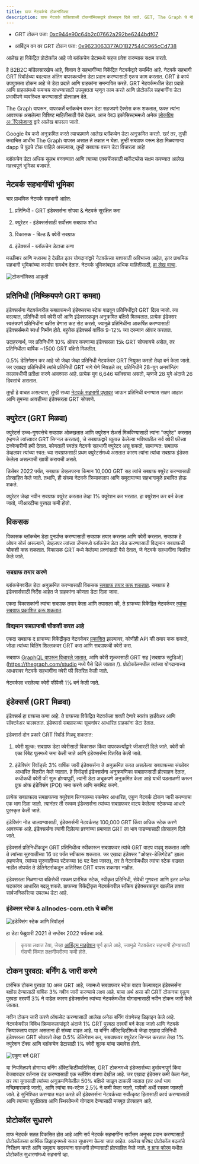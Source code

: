 ```yaml
---
title: ग्राफ नेटवर्कचे टोकनॉमिक्स
description: ग्राफ नेटवर्क शक्तिशाली टोकनॉमिक्सद्वारे प्रोत्साहन दिले जाते. GET, The Graph चे नेटिव्ह वर्क युटिलिटी टोकन कसे कार्य करते ते येथे आहे.
---
```


- GRT टोकन पत्ता: [0xc944e90c64b2c07662a292be6244bdf07](https://etherscan.io/token/0xc944e90c64b2c07662a292be6244bdf05cda44a7)

- आर्बिट्रम वन वर GRT टोकन पत्ता: [0x9623063377AD1B27544C965cCd738](https://arbiscan.io/token/0x9623063377ad1b27544c965ccd7342f7ea7e88c7)

आलेख हा विकेंद्रित प्रोटोकॉल आहे जो ब्लॉकचेन डेटामध्ये सहज प्रवेश करण्यास सक्षम करतो.

हे B2B2C मॉडेलसारखेच आहे, शिवाय ते सहभागींच्या विकेंद्रित नेटवर्कद्वारे समर्थित आहे. नेटवर्क सहभागी GRT रिवॉर्डच्या बदल्यात अंतिम वापरकर्त्यांना डेटा प्रदान करण्यासाठी एकत्र काम करतात. GRT हे कार्य उपयुक्तता टोकन आहे जे डेटा प्रदाते आणि ग्राहकांना समन्वयित करते. GRT नेटवर्कमधील डेटा प्रदाते आणि ग्राहकांमध्ये समन्वय साधण्यासाठी उपयुक्तता म्हणून काम करते आणि प्रोटोकॉल सहभागींना डेटा प्रभावीपणे व्यवस्थित करण्यासाठी प्रोत्साहन देते.

The Graph वापरून, वापरकर्ते ब्लॉकचेन वरून डेटा सहजपणे ऍक्सेस करू शकतात, फक्त त्यांना आवश्यक असलेल्या विशिष्ट माहितीसाठी पैसे देऊन. आज वेब3 इकोसिस्टममध्ये अनेक [लोकप्रिय अॅप्लिकेशन्स](https://thegraph.com/explorer) द्वारे आलेख वापरला जातो.

Google वेब कसे अनुक्रमित करते त्याचप्रमाणे आलेख ब्लॉकचेन डेटा अनुक्रमित करतो. खरं तर, तुम्ही कदाचित आधीच The Graph वापरत असाल ते लक्षात न घेता. तुम्ही सबग्राफ वरून डेटा मिळवणाऱ्या dapp चे पुढचे टोक पाहिले असल्यास, तुम्ही सबग्राफ वरून डेटा विचारला आहे!

ब्लॉकचेन डेटा अधिक सुलभ बनवण्यात आणि त्याच्या एक्सचेंजसाठी मार्केटप्लेस सक्षम करण्यात आलेख महत्त्वपूर्ण भूमिका बजावते.

## नेटवर्क सहभागींची भूमिका

चार प्राथमिक नेटवर्क सहभागी आहेत:

1.  प्रतिनिधी - GRT इंडेक्सर्सना सोपवा & नेटवर्क सुरक्षित करा

2.  क्युरेटर - इंडेक्सर्ससाठी सर्वोत्तम सबग्राफ शोधा

3.  विकासक - बिल्ड & क्वेरी सबग्राफ

4.  इंडेक्सर्स - ब्लॉकचेन डेटाचा कणा

मच्छीमार आणि मध्यस्थ हे देखील इतर योगदानांद्वारे नेटवर्कच्या यशासाठी अविभाज्य आहेत, इतर प्राथमिक सहभागी भूमिकांच्या कार्यास समर्थन देतात. नेटवर्क भूमिकांबद्दल अधिक माहितीसाठी, [हा लेख वाचा](https://thegraph.com/blog/the-graph-grt-token-economics/).

![टोकनॉमिक्स आकृती](/img/updated-tokenomics-image.png)

## प्रतिनिधी (निष्क्रियपणे GRT कमवा)

इंडेक्सर्सना नेटवर्कवरील सबग्राफमध्ये इंडेक्सरचा स्टेक वाढवून प्रतिनिधींद्वारे GRT दिला जातो. त्या बदल्यात, प्रतिनिधी सर्व क्वेरी फी आणि इंडेक्सरकडून अनुक्रमित बक्षिसे मिळवतात. प्रत्येक इंडेक्सर स्वतंत्रपणे प्रतिनिधींना बक्षीस देणारा कट सेट करतो, ज्यामुळे प्रतिनिधींना आकर्षित करण्यासाठी इंडेक्सर्समध्ये स्पर्धा निर्माण होते. बहुतेक इंडेक्सर्स वार्षिक 9-12% च्या दरम्यान ऑफर करतात.

उदाहरणार्थ, जर प्रतिनिधीने 10% ऑफर करणार्‍या इंडेक्सरला 15k GRT सोपवायचे असेल, तर प्रतिनिधीला वार्षिक ~1500 GRT बक्षिसे मिळतील.

0.5% डेलिगेशन कर आहे जो जेव्हा जेव्हा प्रतिनिधी नेटवर्कवर GRT नियुक्त करतो तेव्हा बर्न केला जातो. जर एखाद्या प्रतिनिधीने त्यांचे प्रतिनिधी GRT मागे घेणे निवडले तर, प्रतिनिधीने 28-युग अनबॉन्डिंग कालावधीची प्रतीक्षा करणे आवश्यक आहे. प्रत्येक युग 6,646 ब्लॉक्सचा असतो, म्हणजे 28 युगे अंदाजे 26 दिवसांचे असतात.

तुम्ही हे वाचत असल्यास, तुम्ही सध्या [नेटवर्क सहभागी पृष्ठावर](https://thegraph.com/explorer/participants/indexers) जाऊन प्रतिनिधी बनण्यास सक्षम आहात आणि तुमच्या आवडीच्या इंडेक्सरला GRT सोपवणे.

## क्युरेटर (GRT मिळवा)

क्युरेटर्स उच्च-गुणवत्तेचे सबग्राफ ओळखतात आणि क्युरेशन शेअर्स मिळविण्यासाठी त्यांना "क्युरेट" करतात (म्हणजे त्यांच्यावर GRT सिग्नल करतात), जे सबग्राफद्वारे व्युत्पन्न केलेल्या भविष्यातील सर्व क्वेरी फीच्या टक्केवारीची हमी देतात. कोणताही स्वतंत्र नेटवर्क सहभागी क्युरेटर असू शकतो, सामान्यत: सबग्राफ डेव्हलपर त्यांच्या स्वत: च्या सबग्राफसाठी प्रथम क्युरेटर्समध्ये असतात कारण त्यांना त्यांचा सबग्राफ इंडेक्स केलेला असल्याची खात्री करायची असते.

डिसेंबर 2022 पर्यंत, सबग्राफ डेव्हलपरना किमान 10,000 GRT सह त्यांचे सबग्राफ क्युरेट करण्यासाठी प्रोत्साहित केले जाते. तथापि, ही संख्या नेटवर्क क्रियाकलाप आणि समुदायाच्या सहभागामुळे प्रभावित होऊ शकते.

क्युरेटर जेव्हा नवीन सबग्राफ क्युरेट करतात तेव्हा 1% क्युरेशन कर भरतात. हा क्युरेशन कर बर्न केला जातो, जीआरटीचा पुरवठा कमी होतो.

## विकसक

विकासक ब्लॉकचेन डेटा पुनर्प्राप्त करण्यासाठी सबग्राफ तयार करतात आणि क्वेरी करतात. सबग्राफ हे ओपन सोर्स असल्याने, डेव्हलपर त्यांच्या डॅप्समध्ये ब्लॉकचेन डेटा लोड करण्यासाठी विद्यमान सबग्राफची चौकशी करू शकतात. विकासक GRT मध्ये केलेल्या प्रश्नांसाठी पैसे देतात, जे नेटवर्क सहभागींना वितरित केले जाते.

### सबग्राफ तयार करणे

ब्लॉकचेनवरील डेटा अनुक्रमित करण्यासाठी विकसक [सबग्राफ तयार करू शकतात](/developing/creating-a-subgraph/). सबग्राफ हे इंडेक्सर्ससाठी निर्देश आहेत जे ग्राहकांना कोणता डेटा दिला जावा.

एकदा विकासकांनी त्यांचा सबग्राफ तयार केला आणि तपासला की, ते ग्राफच्या विकेंद्रित नेटवर्कवर [त्यांचा सबग्राफ प्रकाशित करू शकतात](/publishing/publishing-a-subgraph/).

### विद्यमान सबग्राफची चौकशी करत आहे

एकदा सबग्राफ द ग्राफच्या विकेंद्रीकृत नेटवर्कवर [प्रकाशित](https://thegraph.com/docs/en/publishing/publishing-a-subgraph/) झाल्यावर, कोणीही API की तयार करू शकतो, जोडा त्यांच्या बिलिंग शिल्लकवर GRT करा आणि सबग्राफची क्वेरी करा.

सबग्राफ [GraphQL वापरून विचारले जातात](/querying/querying-the-graph/), आणि क्वेरी शुल्कासाठी GRT सह [सबग्राफ स्टुडिओ](https://thegraph.com/studio मध्ये पैसे दिले जातात /). प्रोटोकॉलमधील त्यांच्या योगदानाच्या आधारावर नेटवर्क सहभागींना क्वेरी फी वितरित केली जाते.

नेटवर्कला भरलेल्या क्वेरी फीपैकी 1% बर्न केली जाते.

## इंडेक्सर्स (GRT मिळवा)

इंडेक्सर्स हा ग्राफचा कणा आहे. ते ग्राफच्या विकेंद्रित नेटवर्कला शक्ती देणारे स्वतंत्र हार्डवेअर आणि सॉफ्टवेअर चालवतात. इंडेक्सर्स सबग्राफच्या सूचनांवर आधारित ग्राहकांना डेटा देतात.

इंडेक्सर्स दोन प्रकारे GRT रिवॉर्ड मिळवू शकतात:

1.  क्वेरी शुल्क: सबग्राफ डेटा क्वेरीसाठी विकासक किंवा वापरकर्त्यांद्वारे जीआरटी दिले जाते. क्वेरी फी एका रिबेट पूलमध्ये जमा केली जाते आणि इंडेक्सर्सना वितरित केली जाते.

2.  इंडेक्सिंग रिवॉर्ड्स: 3% वार्षिक जारी इंडेक्सर्सना ते अनुक्रमित करत असलेल्या सबग्राफच्या संख्येवर आधारित वितरीत केले जातात. हे रिवॉर्ड्स इंडेक्सर्सना अनुक्रमणिका सबग्राफसाठी प्रोत्साहन देतात, कधीकधी क्वेरी फी सुरू होण्यापूर्वी, त्यांनी डेटा अचूकपणे अनुक्रमित केला आहे याची पडताळणी करून प्रूफ ऑफ इंडेक्सिंग (POI) जमा करणे आणि सबमिट करणे.

प्रत्येक सबग्राफला सबग्राफच्या क्युरेशन सिग्नलच्या रकमेवर आधारित, एकूण नेटवर्क टोकन जारी करण्याचा एक भाग दिला जातो. त्यानंतर ती रक्कम इंडेक्सर्सना त्यांच्या सबग्राफवर वाटप केलेल्या स्टेकच्या आधारे पुरस्कृत केली जाते.

इंडेक्सिंग नोड चालवण्‍यासाठी, इंडेक्सर्सनी नेटवर्कसह 100,000 GRT किंवा अधिक स्‍टेक करणे आवश्‍यक आहे. इंडेक्सर्सना त्यांनी दिलेल्या प्रश्नांच्या प्रमाणात GRT ला भाग पाडण्यासाठी प्रोत्साहन दिले जाते.

इंडेक्सर्स प्रतिनिधींकडून GRT प्रतिनिधीत्व स्वीकारून सबग्राफवर त्यांचे GRT वाटप वाढवू शकतात आणि ते त्यांच्या सुरुवातीच्या 16 पट पर्यंत स्वीकारू शकतात. जर एखादा इंडेक्सर "ओव्हर-डेलिगेटेड" झाला (म्हणजेच, त्यांच्या सुरुवातीच्या स्टेकच्या 16 पट पेक्षा जास्त), तर ते नेटवर्कमधील त्यांचा स्टेक वाढवत नाहीत तोपर्यंत ते डेलिगेटर्सकडून अतिरिक्त GRT वापरू शकणार नाहीत.

इंडेक्सरला मिळणाऱ्या बक्षिसेची रक्कम प्रारंभिक स्टेक, स्वीकृत प्रतिनिधी, सेवेची गुणवत्ता आणि इतर अनेक घटकांवर आधारित बदलू शकते. ग्राफच्या विकेंद्रीकृत नेटवर्कवरील सक्रिय इंडेक्सरकडून खालील तक्ता सार्वजनिकरित्या उपलब्ध डेटा आहे.

### इंडेक्सर स्टेक & allnodes-com.eth चे बक्षीस

![इंडेक्सिंग स्टेक आणि रिवॉर्ड्स](/img/indexing-stake-and-income.png)

हा डेटा फेब्रुवारी 2021 ते सप्टेंबर 2022 पर्यंतचा आहे.

> कृपया लक्षात ठेवा, जेव्हा [आर्बिट्रम माइग्रेशन](https://forum.thegraph.com/t/gip-0037-the-graph-arbitrum-deployment-with-linear-rewards-minted-in-l2/3551) पूर्ण झाले आहे, ज्यामुळे नेटवर्कवर सहभागी होण्यासाठी गॅसची किंमत लक्षणीयरीत्या कमी होते.

## टोकन पुरवठा: बर्निंग & जारी करणे

प्रारंभिक टोकन पुरवठा 10 अब्ज GRT आहे, ज्यामध्ये सबग्राफवर स्टेक वाटप केल्याबद्दल इंडेक्सर्सना बक्षीस देण्यासाठी वार्षिक 3% नवीन जारी करण्याचे लक्ष्य आहे. याचा अर्थ असा की GRT टोकनचा एकूण पुरवठा दरवर्षी 3% ने वाढेल कारण इंडेक्सर्सना त्यांच्या नेटवर्कमधील योगदानासाठी नवीन टोकन जारी केले जातात.

नवीन टोकन जारी करणे ऑफसेट करण्यासाठी आलेख अनेक बर्निंग यंत्रणेसह डिझाइन केले आहे. नेटवर्कवरील विविध क्रियाकलापांद्वारे अंदाजे 1% GRT पुरवठा दरवर्षी बर्न केला जातो आणि नेटवर्क क्रियाकलाप वाढत असताना ही संख्या वाढत आहे. या बर्निंग अ‍ॅक्टिव्हिटींमध्ये जेव्हा एखादा प्रतिनिधी इंडेक्सरला GRT सोपवतो तेव्हा 0.5% डेलिगेशन कर, सबग्राफवर क्युरेटर सिग्नल करतात तेव्हा 1% क्युरेशन टॅक्स आणि ब्लॉकचेन डेटासाठी 1% क्वेरी शुल्क यांचा समावेश होतो.

![एकूण बर्न GRT](/img/total-burned-grt.jpeg)

या नियमितपणे होणार्‍या बर्निंग अ‍ॅक्टिव्हिटींव्यतिरिक्त, GRT टोकनमध्ये इंडेक्सर्सच्या दुर्भावनापूर्ण किंवा बेजबाबदार वर्तनास दंड करण्यासाठी एक स्लॅशिंग यंत्रणा देखील आहे. जर एखादा इंडेक्सर कमी केला गेला, तर त्या युगासाठी त्यांच्या अनुक्रमणिकेतील 50% बक्षिसे जाळून टाकली जातात (तर अर्धा भाग मच्छिमाराकडे जातो), आणि त्यांचा स्व-स्टेक 2.5% ने कमी केला जातो, यापैकी अर्धी रक्कम जाळली जाते. हे सुनिश्चित करण्यात मदत करते की इंडेक्सर्सना नेटवर्कच्या सर्वोत्कृष्ट हितासाठी कार्य करण्यासाठी आणि त्याच्या सुरक्षितता आणि स्थिरतेमध्ये योगदान देण्यासाठी मजबूत प्रोत्साहन आहे.

## प्रोटोकॉल सुधारणे

ग्राफ नेटवर्क सतत विकसित होत आहे आणि सर्व नेटवर्क सहभागींना सर्वोत्तम अनुभव प्रदान करण्यासाठी प्रोटोकॉलच्या आर्थिक डिझाइनमध्ये सतत सुधारणा केल्या जात आहेत. आलेख परिषद प्रोटोकॉल बदलांचे निरीक्षण करते आणि समुदाय सदस्यांना सहभागी होण्यासाठी प्रोत्साहित केले जाते. [द ग्राफ फोरम](https://forum.thegraph.com/) मधील प्रोटोकॉल सुधारणांमध्ये सहभागी व्हा.
